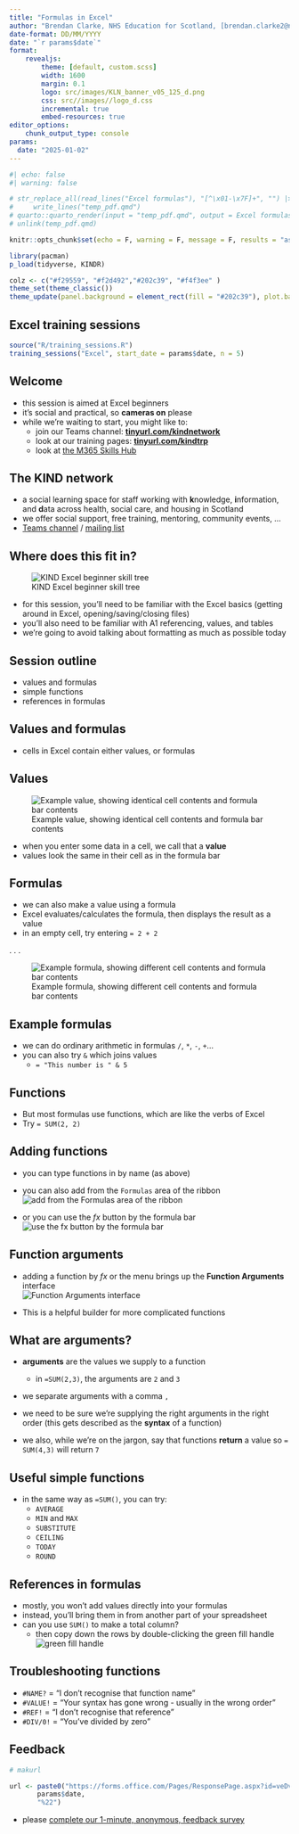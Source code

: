 ```yaml
---
title: "Formulas in Excel"
author: "Brendan Clarke, NHS Education for Scotland, [brendan.clarke2@nhs.scot](mailto:brendan.clarke2@nhs.scot)"
date-format: DD/MM/YYYY
date: "`r params$date`"
format:
    revealjs:
        theme: [default, custom.scss]
        width: 1600
        margin: 0.1
        logo: src/images/KLN_banner_v05_125_d.png
        css: src//images//logo_d.css
        incremental: true
        embed-resources: true
editor_options: 
    chunk_output_type: console
params:
  date: "2025-01-02"
---
```


```r
#| echo: false
#| warning: false

# str_replace_all(read_lines("Excel formulas"), "[^\x01-\x7F]+", "") |>
#     write_lines("temp_pdf.qmd")
# quarto::quarto_render(input = "temp_pdf.qmd", output = Excel formulas", output_format = "pdf")
# unlink(temp_pdf.qmd)

knitr::opts_chunk$set(echo = F, warning = F, message = F, results = "asis", fig.width = 15, fig.height = 6, fig.align = "center")

library(pacman)
p_load(tidyverse, KINDR)

colz <- c("#f29559", "#f2d492","#202c39", "#f4f3ee" )
theme_set(theme_classic())
theme_update(panel.background = element_rect(fill = "#202c39"), plot.background = element_rect(fill = "#202c39"), axis.line = element_line(size = 0.5, linetype = "solid", colour = "#f4f3ee"), axis.text = element_text(colour = "#f4f3ee"), text = element_text(colour = "#f4f3ee"), legend.background = element_rect(fill = "#4D5661"), strip.text = element_text(colour = "#f4f3ee"), strip.background = element_rect(fill = "#4D5661", color = "#202c39"), panel.grid.major = element_blank(), panel.grid.minor = element_blank())
```


## Excel training sessions

```r
source("R/training_sessions.R")
training_sessions("Excel", start_date = params$date, n = 5) 
```

## Welcome

- this session is aimed at Excel beginners
- it's social and practical, so **cameras on** please
- while we're waiting to start, you might like to:
  - join our Teams channel: **[tinyurl.com/kindnetwork](https://forms.office.com/r/WQdd6HSCEW)**
  - look at our training pages: **[tinyurl.com/kindtrp](https://nes-dew.github.io/KIND-training/)**
  - look at [the M365 Skills Hub](https://scottish.sharepoint.com/sites/NHSSLearningPathways)

## The KIND network

-   a social learning space for staff working with **k**nowledge, **i**nformation, and **d**ata across health, social care, and housing in Scotland
-   we offer social support, free training, mentoring, community events, ...
-   [Teams channel](https://teams.microsoft.com/l/team/19%3AQZ7-PbFVcziG2piHLt1_ifey3I2cwFL0yBuTSS8vVao1%40thread.tacv2/conversations?groupId=106d08f3-9026-40e2-b3c7-87cd87304d58&tenantId=10efe0bd-a030-4bca-809c-b5e6745e499a) / [mailing list](https://forms.office.com/pages/responsepage.aspx?id=veDvEDCgykuAnLXmdF5JmpopIZB9ynRJnrPUHVFccipURjM2NkZJUkhGOFlQRjQxRFhVUTgwT0UwVyQlQCN0PWcu)

## Where does this fit in?

![KIND Excel beginner skill tree](images/clipboard-1882650124.png)

-   for this session, you'll need to be familiar with the Excel basics (getting around in Excel, opening/saving/closing files)
-   you'll also need to be familiar with A1 referencing, values, and tables
-   we're going to avoid talking about formatting as much as possible today

## Session outline

-   values and formulas
-   simple functions
-   references in formulas

## Values and formulas

-   cells in Excel contain either values, or formulas


## Values

![Example value, showing identical cell contents and formula bar contents](images/clipboard-3551345224.png)

-   when you enter some data in a cell, we call that a **value**
-   values look the same in their cell as in the formula bar

## Formulas

-   we can also make a value using a formula
-   Excel evaluates/calculates the formula, then displays the result as a value
-   in an empty cell, try entering `= 2 + 2`

. . .

![Example formula, showing different cell contents and formula bar contents](images/clipboard-3551345224b.png)

## Example formulas

-   we can do ordinary arithmetic in formulas `/`, `*`, `-`, `+`...
-   you can also try `&` which joins values
    -   `= "This number is " & 5`

## Functions

-   But most formulas use functions, which are like the verbs of Excel
-   Try `= SUM(2, 2)`

## Adding functions

-   you can type functions in by name (as above)

-   you can also add from the `Formulas` area of the ribbon </br>![add from the Formulas area of the ribbon](images/clipboard-4177249094.png)

-   or you can use the $fx$ button by the formula bar </br>![use the fx button by the formula bar](images/clipboard-2091819162.png)

## Function arguments

-   adding a function by $fx$ or the menu brings up the **Function Arguments** interface </br>![Function Arguments interface](images/clipboard-2410234964.png)

-   This is a helpful builder for more complicated functions

## What are arguments?

+   **arguments** are the values we supply to a function 
    
    + in `=SUM(2,3)`, the arguments are `2` and `3`
+   we separate arguments with a comma `,`
+   we need to be sure we're supplying the right arguments in the right order (this gets described as the **syntax** of a function)
+   we also, while we're on the jargon, say that functions **return** a value so `= SUM(4,3)` will return `7`

## Useful simple functions

-   in the same way as `=SUM()`, you can try:
    -   `AVERAGE`
    -   `MIN` and `MAX`
    -   `SUBSTITUTE`
    -   `CEILING`
    -   `TODAY`
    -   `ROUND`

## References in formulas

-   mostly, you won't add values directly into your formulas
-   instead, you'll bring them in from another part of your spreadsheet
-   can you use `SUM()` to make a total column?
    -   then copy down the rows by double-clicking the green fill handle ![green fill handle](images/clipboard-4213326820.png)

## Troubleshooting functions

-   `#NAME?` = "I don't recognise that function name"
-   `#VALUE!` = "Your syntax has gone wrong - usually in the wrong order"
-   `#REF!` = "I don't recognise that reference"
-   `#DIV/0!` = "You've divided by zero"


## Feedback

```r
# makurl

url <- paste0("https://forms.office.com/Pages/ResponsePage.aspx?id=veDvEDCgykuAnLXmdF5Jmn79kl25VpJIq3eErXXCYKBUMlhWQVRTMERFVjU5TUdMSEVEMzYwODRWVC4u&r763e4a3a535149438ffa4d7812e07773=Excel%20formulas&r96bb56f248fb457899d2a813d349450f=%22", 
       params$date, 
       "%22")
```


-   please [complete our 1-minute, anonymous, feedback survey](`r url`)

